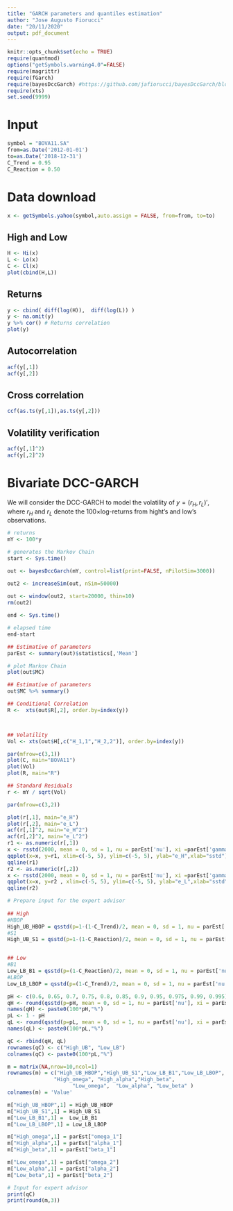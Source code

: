 ---
title: "GARCH parameters and quantiles estimation"
author: "Jose Augusto Fiorucci"
date: "20/11/2020"
output: pdf_document
---

```{r setup, include=FALSE, echo=TRUE}
knitr::opts_chunk$set(echo = TRUE)
require(quantmod)
options("getSymbols.warning4.0"=FALSE)
require(magrittr)
require(fGarch)
require(bayesDccGarch) #https://github.com/jafiorucci/bayesDccGarch/blob/main/bayesDccGarch_2.1.tar.gz
require(xts)
set.seed(9999)
```


# Input
```{r, echo=TRUE}
symbol = "BOVA11.SA"
from=as.Date('2012-01-01')
to=as.Date('2018-12-31')
C_Trend = 0.95
C_Reaction = 0.50
```

# Data download
```{r, echo=TRUE}
x <- getSymbols.yahoo(symbol,auto.assign = FALSE, from=from, to=to)
```


## High and Low
```{r, echo=TRUE, fig.height=4, out.width = '50%', fig.align = "center"}
H <- Hi(x)
L <- Lo(x)
C <- Cl(x)
plot(cbind(H,L))
```


## Returns
```{r, echo=TRUE, fig.height=4, out.width = '50%', fig.align = "center"}
y <- cbind( diff(log(H)),  diff(log(L)) )
y <- na.omit(y)
y %>% cor() # Returns correlation
plot(y)
```


## Autocorrelation
```{r, echo=TRUE, fig.height=4, out.width = '50%', fig.align = "center"}
acf(y[,1])
acf(y[,2])
```



## Cross correlation
```{r, echo=TRUE, fig.height=4, out.width = '50%', fig.align = "center"}
ccf(as.ts(y[,1]),as.ts(y[,2]))
```


## Volatility verification
```{r, echo=TRUE, fig.height=4, out.width = '50%', fig.align = "center"}
acf(y[,1]^2)
acf(y[,2]^2)
```


<!-- ######################################################################### -->

# Bivariate DCC-GARCH

We will consider the DCC-GARCH to model the volatility of $y = (r_H, r_L)'$, where $r_H$ and $r_L$ denote the $100\times$log-returns from hight's and low's observations.

```{r, echo=TRUE, out.width = '90%', fig.align = "center"}
# returns
mY <- 100*y 

# generates the Markov Chain
start <- Sys.time()

out <- bayesDccGarch(mY, control=list(print=FALSE, nPilotSim=3000))

out2 <- increaseSim(out, nSim=50000)
	
out <- window(out2, start=20000, thin=10)
rm(out2)

end <- Sys.time()

# elapsed time
end-start

## Estimative of parameters
parEst <- summary(out)$statistics[,'Mean']

# plot Markov Chain
plot(out$MC)

## Estimative of parameters
out$MC %>% summary()

## Conditional Correlation
R <-  xts(out$R[,2], order.by=index(y))



## Volatility
Vol <- xts(out$H[,c("H_1,1","H_2,2")], order.by=index(y))

par(mfrow=c(3,1))
plot(C, main="BOVA11")
plot(Vol)
plot(R, main="R")

## Standard Residuals
r <- mY / sqrt(Vol)

par(mfrow=c(3,2))

plot(r[,1], main="e_H")
plot(r[,2], main="e_L")
acf(r[,1]^2, main="e_H^2")
acf(r[,2]^2, main="e_L^2")
r1 <- as.numeric(r[,1])
x <- rsstd(2000, mean = 0, sd = 1, nu = parEst['nu'], xi =parEst['gamma_1'])
qqplot(x=x, y=r1, xlim=c(-5, 5), ylim=c(-5, 5), ylab="e_H",xlab="sstd")
qqline(r1)
r2 <- as.numeric(r[,2])
x <- rsstd(2000, mean = 0, sd = 1, nu = parEst['nu'], xi =parEst['gamma_2'])
qqplot(x=x, y=r2 , xlim=c(-5, 5), ylim=c(-5, 5), ylab="e_L",xlab="sstd" )
qqline(r2)
```

```{r, echo=TRUE, out.width = '90%', fig.align = "center", comment=NA}
# Prepare input for the expert advisor	
	
## High
#HBOP
High_UB_HBOP = qsstd(p=1-(1-C_Trend)/2, mean = 0, sd = 1, nu = parEst['nu'], xi = parEst['gamma_1'])
#S1
High_UB_S1 = qsstd(p=1-(1-C_Reaction)/2, mean = 0, sd = 1, nu = parEst['nu'], xi = parEst['gamma_1'])


## Low
#B1
Low_LB_B1 = qsstd(p=(1-C_Reaction)/2, mean = 0, sd = 1, nu = parEst['nu'], xi = parEst['gamma_2'])
#LBOP
Low_LB_LBOP = qsstd(p=(1-C_Trend)/2, mean = 0, sd = 1, nu = parEst['nu'], xi = parEst['gamma_2'])

pH <- c(0.6, 0.65, 0.7, 0.75, 0.8, 0.85, 0.9, 0.95, 0.975, 0.99, 0.995)
qH <- round(qsstd(p=pH, mean = 0, sd = 1, nu = parEst['nu'], xi = parEst['gamma_1']),3)
names(qH) <- paste0(100*pH,"%")
pL <- 1 - pH
qL <- round(qsstd(p=pL, mean = 0, sd = 1, nu = parEst['nu'], xi = parEst['gamma_2']),3)
names(qL) <- paste0(100*pL,"%")

qC <- rbind(qH, qL)
rownames(qC) <- c("High_UB", "Low_LB")
colnames(qC) <- paste0(100*pL,"%")

m = matrix(NA,nrow=10,ncol=1)
rownames(m) = c("High_UB_HBOP","High_UB_S1","Low_LB_B1","Low_LB_LBOP",
               "High_omega", "High_alpha","High_beta",
			         "Low_omega",  "Low_alpha", "Low_beta" )
colnames(m) = 'Value'

m["High_UB_HBOP",1] = High_UB_HBOP
m["High_UB_S1",1] = High_UB_S1
m["Low_LB_B1",1] =  Low_LB_B1
m["Low_LB_LBOP",1] = Low_LB_LBOP

m["High_omega",1] = parEst["omega_1"]
m["High_alpha",1] = parEst["alpha_1"]
m["High_beta",1] = parEst["beta_1"]

m["Low_omega",1] = parEst["omega_2"]
m["Low_alpha",1] = parEst["alpha_2"]
m["Low_beta",1] = parEst["beta_2"]

# Input for expert advisor
print(qC)
print(round(m,3))
```

